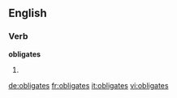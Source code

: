 ==English==

===Verb===
'''obligates'''

# {{third-person singular of|[[obligate]]}}

[[de:obligates]]
[[fr:obligates]]
[[it:obligates]]
[[vi:obligates]]